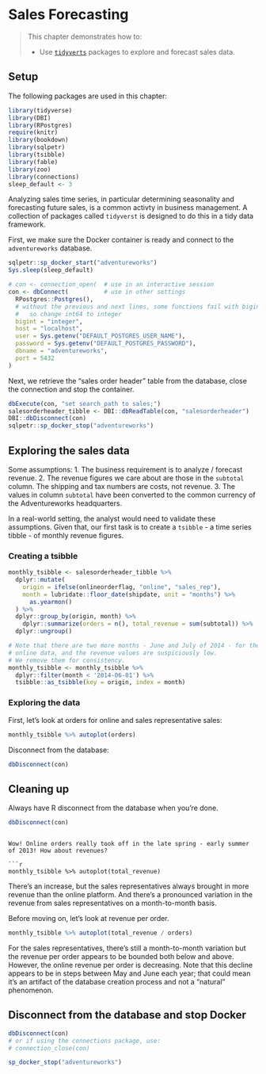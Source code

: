 # Sales Forecasting {#chapter_sales-forecasting}

> This chapter demonstrates how to:
>
> * Use [`tidyverts`](https://tidyverts.org/) packages to explore and forecast sales data.

## Setup

The following packages are used in this chapter:
```r
library(tidyverse)
library(DBI)
library(RPostgres)
require(knitr)
library(bookdown)
library(sqlpetr)
library(tsibble)
library(fable)
library(zoo)
library(connections)
sleep_default <- 3
```
Analyzing sales time series, in particular determining seasonality and forecasting future sales, is a common activty in business management. A collection of packages called `tidyverst` is designed to do this in a tidy data framework.

First, we make sure the Docker container is ready and connect to the `adventureworks` database.

```r
sqlpetr::sp_docker_start("adventureworks")
Sys.sleep(sleep_default)
```


```r
# con <- connection_open(  # use in an interactive session
con <- dbConnect(          # use in other settings
  RPostgres::Postgres(),
  # without the previous and next lines, some functions fail with bigint data 
  #   so change int64 to integer
  bigint = "integer",  
  host = "localhost",
  user = Sys.getenv("DEFAULT_POSTGRES_USER_NAME"),
  password = Sys.getenv("DEFAULT_POSTGRES_PASSWORD"),
  dbname = "adventureworks",
  port = 5432
)
```
Next, we retrieve the "sales order header" table from the database, close the connection and stop the container.

```r
dbExecute(con, "set search_path to sales;")
salesorderheader_tibble <- DBI::dbReadTable(con, "salesorderheader")
DBI::dbDisconnect(con)
sqlpetr::sp_docker_stop("adventureworks")
```

## Exploring the sales data

Some assumptions:
1. The business requirement is to analyze / forecast revenue.
2. The revenue figures we care about are those in the `subtotal` column. The shipping and tax numbers are costs, not revenue.
3. The values in column `subtotal` have been converted to the common currency of the Adventureworks headquarters.

In a real-world setting, the analyst would need to validate these assumptions. Given that, our first task is to create a `tsibble` - a time series tibble - of monthly revenue figures.

### Creating a tsibble

```r
monthly_tsibble <- salesorderheader_tibble %>%
  dplyr::mutate(
    origin = ifelse(onlineorderflag, "online", "sales_rep"),
    month = lubridate::floor_date(shipdate, unit = "months") %>%
      as.yearmon()
  ) %>%
  dplyr::group_by(origin, month) %>%
    dplyr::summarize(orders = n(), total_revenue = sum(subtotal)) %>%
  dplyr::ungroup()

# Note that there are two more months - June and July of 2014 - for the
# online data, and the revenue values are suspiciously low.
# We remove them for consistency.
monthly_tsibble <- monthly_tsibble %>%
  dplyr::filter(month < '2014-06-01') %>%
  tsibble::as_tsibble(key = origin, index = month)

```



### Exploring the data

First, let's look at orders for online and sales representative sales:

```r
monthly_tsibble %>% autoplot(orders)
```
Disconnect from the database:
```r
dbDisconnect(con)

```

## Cleaning up

Always have R disconnect from the database when you're done.
```r

dbDisconnect(con)

```

```

Wow! Online orders really took off in the late spring - early summer of 2013! How about revenues?

```r

monthly_tsibble %>% autoplot(total_revenue)

```

There's an increase, but the sales representatives always brought in more revenue than the online platform. And there's a pronounced variation in the revenue from sales representatives on a month-to-month basis.

Before moving on, let's look at revenue per order.

```r
monthly_tsibble %>% autoplot(total_revenue / orders)

```

For the sales representatives, there's still a month-to-month variation but the revenue per order appears to be bounded both below and above. However, the online revenue per order is decreasing. Note that this decline appears to be in steps between May and June each year; that could mean it's an artifact of the database creation process and not a "natural" phenomenon.

## Disconnect from the database and stop Docker

```r
dbDisconnect(con)
# or if using the connections package, use:
# connection_close(con)

sp_docker_stop("adventureworks")
```

